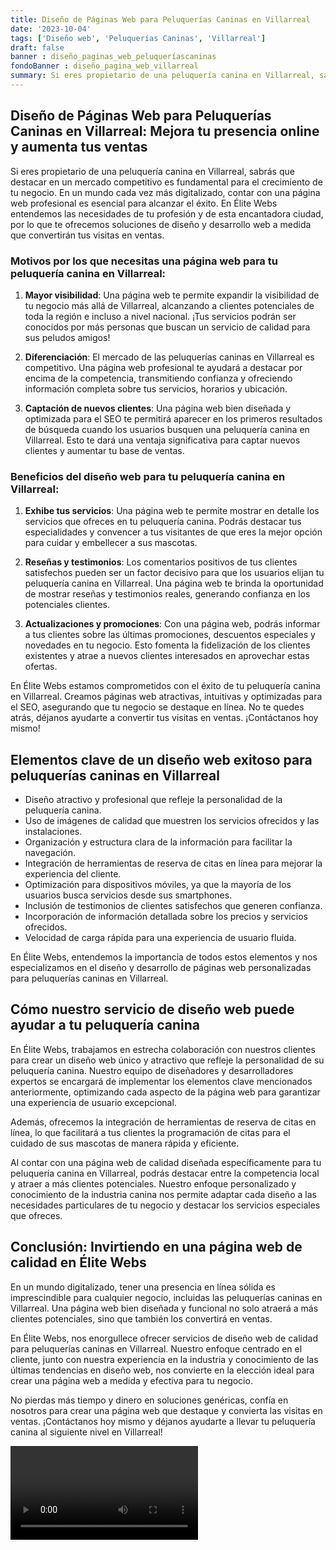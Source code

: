 ```yaml
---
title: Diseño de Páginas Web para Peluquerías Caninas en Villarreal
date: '2023-10-04'
tags: ['Diseño web', 'Peluquerías Caninas', 'Villarreal']
draft: false
banner : diseño_paginas_web_peluqueríascaninas
fondoBanner : diseño_pagina_web_villarreal
summary: Si eres propietario de una peluquería canina en Villarreal, sabrás que destacar en un mercado competitivo es fundamental para el crecimiento de tu negocio. En un mundo cada vez más digitalizado, contar con una página web profesional es esencial para alcanzar el éxito. En Élite Webs entendemos las necesidades de tu profesión y de esta encantadora ciudad, por lo que te ofrecemos soluciones de diseño y desarrollo web a medida que convertirán tus visitas en ventas.
---
```


## Diseño de Páginas Web para Peluquerías Caninas en Villarreal: Mejora tu presencia online y aumenta tus ventas

Si eres propietario de una peluquería canina en Villarreal, sabrás que destacar en un mercado competitivo es fundamental para el crecimiento de tu negocio. En un mundo cada vez más digitalizado, contar con una página web profesional es esencial para alcanzar el éxito. En Élite Webs entendemos las necesidades de tu profesión y de esta encantadora ciudad, por lo que te ofrecemos soluciones de diseño y desarrollo web a medida que convertirán tus visitas en ventas.

### Motivos por los que necesitas una página web para tu peluquería canina en Villarreal:

1. **Mayor visibilidad**: Una página web te permite expandir la visibilidad de tu negocio más allá de Villarreal, alcanzando a clientes potenciales de toda la región e incluso a nivel nacional. ¡Tus servicios podrán ser conocidos por más personas que buscan un servicio de calidad para sus peludos amigos!

2. **Diferenciación**: El mercado de las peluquerías caninas en Villarreal es competitivo. Una página web profesional te ayudará a destacar por encima de la competencia, transmitiendo confianza y ofreciendo información completa sobre tus servicios, horarios y ubicación.

3. **Captación de nuevos clientes**: Una página web bien diseñada y optimizada para el SEO te permitirá aparecer en los primeros resultados de búsqueda cuando los usuarios busquen una peluquería canina en Villarreal. Esto te dará una ventaja significativa para captar nuevos clientes y aumentar tu base de ventas.

### Beneficios del diseño web para tu peluquería canina en Villarreal:

1. **Exhibe tus servicios**: Una página web te permite mostrar en detalle los servicios que ofreces en tu peluquería canina. Podrás destacar tus especialidades y convencer a tus visitantes de que eres la mejor opción para cuidar y embellecer a sus mascotas.

2. **Reseñas y testimonios**: Los comentarios positivos de tus clientes satisfechos pueden ser un factor decisivo para que los usuarios elijan tu peluquería canina en Villarreal. Una página web te brinda la oportunidad de mostrar reseñas y testimonios reales, generando confianza en los potenciales clientes.

3. **Actualizaciones y promociones**: Con una página web, podrás informar a tus clientes sobre las últimas promociones, descuentos especiales y novedades en tu negocio. Esto fomenta la fidelización de los clientes existentes y atrae a nuevos clientes interesados en aprovechar estas ofertas.

En Élite Webs estamos comprometidos con el éxito de tu peluquería canina en Villarreal. Creamos páginas web atractivas, intuitivas y optimizadas para el SEO, asegurando que tu negocio se destaque en línea. No te quedes atrás, déjanos ayudarte a convertir tus visitas en ventas. ¡Contáctanos hoy mismo!

<GifSeo />

<Cta />

## Elementos clave de un diseño web exitoso para peluquerías caninas en Villarreal

- Diseño atractivo y profesional que refleje la personalidad de la peluquería canina.
- Uso de imágenes de calidad que muestren los servicios ofrecidos y las instalaciones.
- Organización y estructura clara de la información para facilitar la navegación.
- Integración de herramientas de reserva de citas en línea para mejorar la experiencia del cliente.
- Optimización para dispositivos móviles, ya que la mayoría de los usuarios busca servicios desde sus smartphones.
- Inclusión de testimonios de clientes satisfechos que generen confianza.
- Incorporación de información detallada sobre los precios y servicios ofrecidos.
- Velocidad de carga rápida para una experiencia de usuario fluida.

En Élite Webs, entendemos la importancia de todos estos elementos y nos especializamos en el diseño y desarrollo de páginas web personalizadas para peluquerías caninas en Villarreal.

## Cómo nuestro servicio de diseño web puede ayudar a tu peluquería canina

En Élite Webs, trabajamos en estrecha colaboración con nuestros clientes para crear un diseño web único y atractivo que refleje la personalidad de su peluquería canina. Nuestro equipo de diseñadores y desarrolladores expertos se encargará de implementar los elementos clave mencionados anteriormente, optimizando cada aspecto de la página web para garantizar una experiencia de usuario excepcional.

Además, ofrecemos la integración de herramientas de reserva de citas en línea, lo que facilitará a tus clientes la programación de citas para el cuidado de sus mascotas de manera rápida y eficiente.

Al contar con una página web de calidad diseñada específicamente para tu peluquería canina en Villarreal, podrás destacar entre la competencia local y atraer a más clientes potenciales. Nuestro enfoque personalizado y conocimiento de la industria canina nos permite adaptar cada diseño a las necesidades particulares de tu negocio y destacar los servicios especiales que ofreces.

## Conclusión: Invirtiendo en una página web de calidad en Élite Webs

En un mundo digitalizado, tener una presencia en línea sólida es imprescindible para cualquier negocio, incluidas las peluquerías caninas en Villarreal. Una página web bien diseñada y funcional no solo atraerá a más clientes potenciales, sino que también los convertirá en ventas.

En Élite Webs, nos enorgullece ofrecer servicios de diseño web de calidad para peluquerías caninas en Villarreal. Nuestro enfoque centrado en el cliente, junto con nuestra experiencia en la industria y conocimiento de las últimas tendencias en diseño web, nos convierte en la elección ideal para crear una página web a medida y efectiva para tu negocio.

No pierdas más tiempo y dinero en soluciones genéricas, confía en nosotros para crear una página web que destaque y convierta las visitas en ventas. ¡Contáctanos hoy mismo y déjanos ayudarte a llevar tu peluquería canina al siguiente nivel en Villarreal!

<Video />

<CtaBot job='Peluquerías Caninas' city='Villarreal'/>

<Gmaps query='Villarreal+españa+maps' />